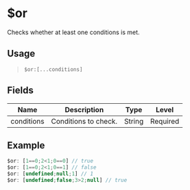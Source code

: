 # $or
Checks whether at least one conditions is met.

## Usage
> `$or:[...conditions]`

## Fields
| Name        | Description          | Type   | Level    |
| ----------- | -------------------- | ------ | -------- |
| conditions  | Conditions to check. | String | Required |

## Example
```js
$or: [1==0;2<1;0==0] // true
$or: [1==0;2<1;0==1] // false
$or: [undefined;null;1] // 1
$or: [undefined;false;3>2;null] // true
```